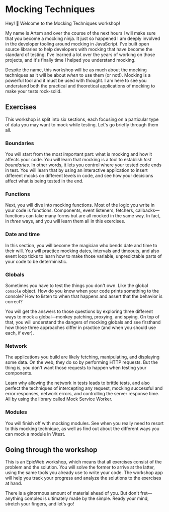 # Mocking Techniques

Hey! :wave: Welcome to the Mocking Techniques workshop!

My name is Artem and over the course of the next hours I will make sure that you become a mocking ninja. It just so happened I am deeply involved in the developer tooling around mocking in JavaScript. I've built open source libraries to help developers with mocking that have become the standard of testing. I've learned a lot over the years of working on those projects, and it's finally time I helped you understand mocking.

Despite the name, this workshop will be as much about the mocking techniques as it will be about _when_ to use them (or not!). Mocking is a powerful tool and it must be used with thought. I am here to see you understand both the practical and theoretical applications of mocking to make your tests rock-solid.

## Exercises

This workshop is split into six sections, each focusing on a particular type of data you may want to mock while testing. Let's go briefly through them all.

### Boundaries

You will start from the most important part: what is mocking and how it affects your code. You will learn that mocking is a tool to establish _test boundaries_. In other words, it lets you control where your tested code ends in test. You will learn that by using an interactive application to insert different mocks on different levels in code, and see how your decisions affect what is being tested in the end.

### Functions

Next, you will dive into mocking functions. Most of the logic you write in your code is functions. Components, event listeners, fetchers, callbacks—functions can take many forms but are all mocked in the same way. In fact, in _three_ ways, and you will learn them all in this exercises.

### Date and time

In this section, you will become the magician who bends date and time to their will. You will practice mocking dates, intervals and timeouts, and also event loop ticks to learn how to make those variable, unpredictable parts of your code to be deterministic.

### Globals

Sometimes you have to test the things you don't own. Like the global `console` object. How do you know when your code prints something to the console? How to listen to when that happens and assert that the behavior is correct?

You will get the answers to those questions by exploring three different ways to mock a global—monkey patching, proxying, and spying. On top of that, you will understand the dangers of mocking globals and see firsthand how those three approaches differ in practice (and when you should use each, if ever).

### Network

The applications you build are likely fetching, manipulating, and displaying some data. On the web, they do so by performing HTTP requests. But the thing is, you don't want those requests to happen when testing your components.

Learn why allowing the network in tests leads to brittle tests, and also perfect the techniques of intercepting any request, mocking successful and error responses, network errors, and controlling the server response time. All by using the library called Mock Service Worker.

### Modules

You will finish off with mocking modules. See when you really need to resort to this mocking technique, as well as find out about the different ways you can mock a module in Vitest.

## Going through the workshop

This is an EpicWeb workshop, which means that all exercises consist of the problem and the solution. You will solve the former to arrive at the latter, using the same tools you already use to write your code. The workshop app will help you track your progress and analyze the solutions to the exercises at hand.

There is a ginormous amount of material ahead of you. But don't fret—anything complex is ultimately made by the simple. Ready your mind, stretch your fingers, and let's go!

